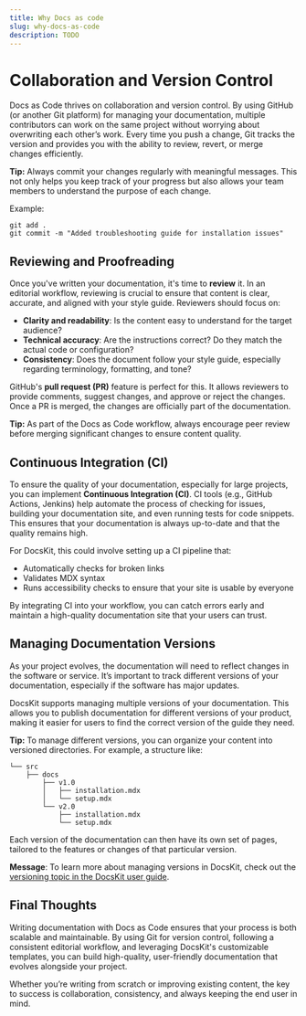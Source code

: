 ```yaml
---
title: Why Docs as code
slug: why-docs-as-code
description: TODO
---
```


# Collaboration and Version Control

Docs as Code thrives on collaboration and version control. By using GitHub (or another Git platform) for managing your documentation, multiple contributors can work on the same project without worrying about overwriting each other’s work. Every time you push a change, Git tracks the version and provides you with the ability to review, revert, or merge changes efficiently.

**Tip:** Always commit your changes regularly with meaningful messages. This not only helps you keep track of your progress but also allows your team members to understand the purpose of each change.

Example:
```
git add .
git commit -m "Added troubleshooting guide for installation issues"
```

## Reviewing and Proofreading

Once you've written your documentation, it's time to **review** it. In an editorial workflow, reviewing is crucial to ensure that content is clear, accurate, and aligned with your style guide. Reviewers should focus on:

- **Clarity and readability**: Is the content easy to understand for the target audience?
- **Technical accuracy**: Are the instructions correct? Do they match the actual code or configuration?
- **Consistency**: Does the document follow your style guide, especially regarding terminology, formatting, and tone?

GitHub's **pull request (PR)** feature is perfect for this. It allows reviewers to provide comments, suggest changes, and approve or reject the changes. Once a PR is merged, the changes are officially part of the documentation.

**Tip:** As part of the Docs as Code workflow, always encourage peer review before merging significant changes to ensure content quality.

## Continuous Integration (CI)

To ensure the quality of your documentation, especially for large projects, you can implement **Continuous Integration (CI)**. CI tools (e.g., GitHub Actions, Jenkins) help automate the process of checking for issues, building your documentation site, and even running tests for code snippets. This ensures that your documentation is always up-to-date and that the quality remains high.

For DocsKit, this could involve setting up a CI pipeline that:

- Automatically checks for broken links
- Validates MDX syntax
- Runs accessibility checks to ensure that your site is usable by everyone

By integrating CI into your workflow, you can catch errors early and maintain a high-quality documentation site that your users can trust.

## Managing Documentation Versions

As your project evolves, the documentation will need to reflect changes in the software or service. It’s important to track different versions of your documentation, especially if the software has major updates.

DocsKit supports managing multiple versions of your documentation. This allows you to publish documentation for different versions of your product, making it easier for users to find the correct version of the guide they need.

**Tip:** To manage different versions, you can organize your content into versioned directories. For example, a structure like:

```
└── src
    ├── docs
        ├── v1.0
        │   ├── installation.mdx
        │   └── setup.mdx
        └── v2.0
            ├── installation.mdx
            └── setup.mdx
```

Each version of the documentation can then have its own set of pages, tailored to the features or changes of that particular version.

**Message**: To learn more about managing versions in DocsKit, check out the [versioning topic in the DocsKit user guide](https://docskit.platformos.com/documentation/versioning/).

## Final Thoughts

Writing documentation with Docs as Code ensures that your process is both scalable and maintainable. By using Git for version control, following a consistent editorial workflow, and leveraging DocsKit's customizable templates, you can build high-quality, user-friendly documentation that evolves alongside your project.

Whether you’re writing from scratch or improving existing content, the key to success is collaboration, consistency, and always keeping the end user in mind.